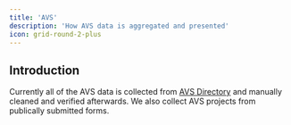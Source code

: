 ```yaml
---
title: 'AVS'
description: 'How AVS data is aggregated and presented'
icon: grid-round-2-plus
---
```


## Introduction

Currently all of the AVS data is collected from [AVS Directory](https://github.com/Layr-Labs/eigenlayer-contracts/blob/dev/src/contracts/core/AVSDirectory.sol) and manually cleaned and verified afterwards. We also collect AVS projects from publically submitted forms.
